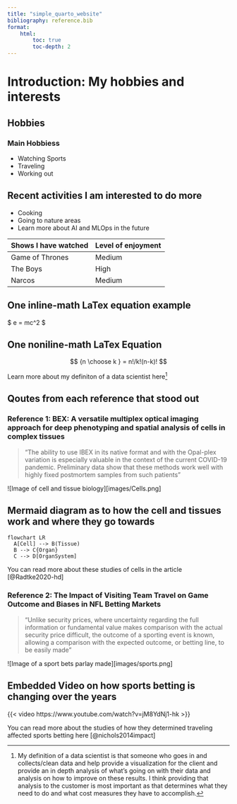 ```yaml
---
title: "simple_quarto_website"
bibliography: reference.bib
format:
    html:
        toc: true
        toc-depth: 2
---
```


# Introduction: My hobbies and interests 

## Hobbies 

### Main Hobbiess 

- Watching Sports 
- Traveling 
- Working out 

## Recent activities I am interested to do more 

- Cooking
- Going to nature areas 
- Learn more about AI and MLOps in the future


| Shows I have watched| Level of enjoyment | 
|---------|-----|
| Game of Thrones| Medium|  
| The Boys| High|   
| Narcos | Medium |

## One inline-math LaTex equation example
$ e = mc^2 $

## One noniline-math LaTex Equation 

$$
{n \choose k } = n!/k!(n-k)! 
$$

Learn more about my definiton of a data scientist here[^1]

[^1]: My definition of a data scientist is that someone who goes in and collects/clean data and help provide a visualization for the client and provide an in depth analysis of what's going on with their data and analysis on how to improve on these results. I think providing that analysis to the customer is most important as that determines what they need to do and what cost measures they have to accomplish. 

## Qoutes from each reference that stood out
### Reference 1: BEX: A versatile multiplex optical imaging approach for deep phenotyping and spatial analysis of cells in complex tissues
> "The ability to use IBEX in its native format and with the Opal-plex variation is especially valuable in the context of the current COVID-19 pandemic. Preliminary data show that these methods work well with highly fixed postmortem samples from such patients"

![Image of cell and tissue biology][images/Cells.png]

## Mermaid diagram as to how the cell and tissues work and where they go towards
```mermaid
flowchart LR
  A[Cell] --> B(Tissue)
  B --> C{Organ}
  C --> D[OrganSystem]
```

You can read more about these studies of cells in the article [@Radtke2020-hd]

### Reference 2: The Impact of Visiting Team Travel on Game Outcome and Biases in NFL Betting Markets
> "Unlike security prices, where uncertainty regarding the full information or fundamental value makes comparison with the actual security price difficult, the outcome of a sporting event is known, allowing a comparison with the expected outcome, or betting line, to be easily made"

![Image of a sport bets parlay made][images/sports.png]


## Embedded Video on how sports betting is changing over the years

{{< video https://www.youtube.com/watch?v=jM8YdNj1-hk >}}

You can read more about the studies of how they determined traveling affected sports betting here [@nichols2014impact]


